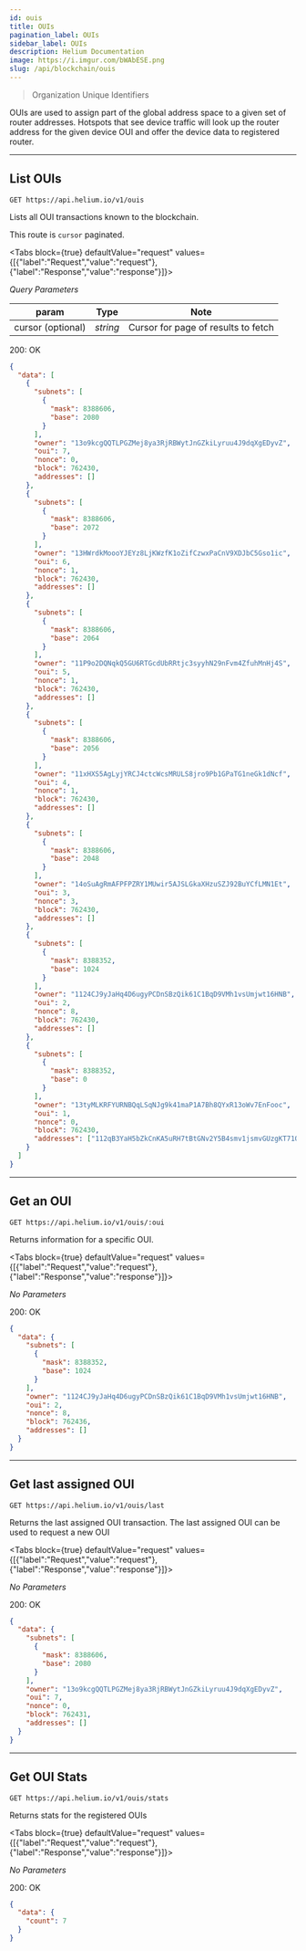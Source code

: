 ```yaml
---
id: ouis
title: OUIs
pagination_label: OUIs
sidebar_label: OUIs
description: Helium Documentation
image: https://i.imgur.com/bWAbESE.png
slug: /api/blockchain/ouis
---
```



> Organization Unique Identifiers

OUIs are used to assign part of the global address space to a given set of router addresses.
Hotspots that see device traffic will look up the router address for the given device OUI and offer
the device data to registered router.

---

## List OUIs

```
GET https://api.helium.io/v1/ouis
```

Lists all OUI transactions known to the blockchain.

This route is `cursor` paginated.

<Tabs
  block={true}
  defaultValue="request"
  values={[{"label":"Request","value":"request"},{"label":"Response","value":"response"}]}>
<TabItem value="request">

_Query Parameters_

| param             | Type     | Note                                |
| ----------------- | -------- | ----------------------------------- |
| cursor (optional) | _string_ | Cursor for page of results to fetch |

</TabItem>
<TabItem value="response">

200: OK

```json
{
  "data": [
    {
      "subnets": [
        {
          "mask": 8388606,
          "base": 2080
        }
      ],
      "owner": "13o9kcgQQTLPGZMej8ya3RjRBWytJnGZkiLyruu4J9dqXgEDyvZ",
      "oui": 7,
      "nonce": 0,
      "block": 762430,
      "addresses": []
    },
    {
      "subnets": [
        {
          "mask": 8388606,
          "base": 2072
        }
      ],
      "owner": "13HWrdkMoooYJEYz8LjKWzfK1oZifCzwxPaCnV9XDJbC5Gso1ic",
      "oui": 6,
      "nonce": 1,
      "block": 762430,
      "addresses": []
    },
    {
      "subnets": [
        {
          "mask": 8388606,
          "base": 2064
        }
      ],
      "owner": "11P9o2DQNqkQ5GU6RTGcdUbRRtjc3syyhN29nFvm4ZfuhMnHj4S",
      "oui": 5,
      "nonce": 1,
      "block": 762430,
      "addresses": []
    },
    {
      "subnets": [
        {
          "mask": 8388606,
          "base": 2056
        }
      ],
      "owner": "11xHXS5AgLyjYRCJ4ctcWcsMRULS8jro9Pb1GPaTG1neGk1dNcf",
      "oui": 4,
      "nonce": 1,
      "block": 762430,
      "addresses": []
    },
    {
      "subnets": [
        {
          "mask": 8388606,
          "base": 2048
        }
      ],
      "owner": "14oSuAgRmAFPFPZRY1MUwir5AJSLGkaXHzuSZJ92BuYCfLMN1Et",
      "oui": 3,
      "nonce": 3,
      "block": 762430,
      "addresses": []
    },
    {
      "subnets": [
        {
          "mask": 8388352,
          "base": 1024
        }
      ],
      "owner": "1124CJ9yJaHq4D6ugyPCDnSBzQik61C1BqD9VMh1vsUmjwt16HNB",
      "oui": 2,
      "nonce": 8,
      "block": 762430,
      "addresses": []
    },
    {
      "subnets": [
        {
          "mask": 8388352,
          "base": 0
        }
      ],
      "owner": "13tyMLKRFYURNBQqLSqNJg9k41maP1A7Bh8QYxR13oWv7EnFooc",
      "oui": 1,
      "nonce": 0,
      "block": 762430,
      "addresses": ["112qB3YaH5bZkCnKA5uRH7tBtGNv2Y5B4smv1jsmvGUzgKT71QpE"]
    }
  ]
}
```

</TabItem>
</Tabs>

---

## Get an OUI

```
GET https://api.helium.io/v1/ouis/:oui
```

Returns information for a specific OUI.

<Tabs
  block={true}
  defaultValue="request"
  values={[{"label":"Request","value":"request"},{"label":"Response","value":"response"}]}>
<TabItem value="request">

_No Parameters_

</TabItem>
<TabItem value="response">

200: OK

```json
{
  "data": {
    "subnets": [
      {
        "mask": 8388352,
        "base": 1024
      }
    ],
    "owner": "1124CJ9yJaHq4D6ugyPCDnSBzQik61C1BqD9VMh1vsUmjwt16HNB",
    "oui": 2,
    "nonce": 8,
    "block": 762436,
    "addresses": []
  }
}
```

</TabItem>
</Tabs>

---

## Get last assigned OUI

```
GET https://api.helium.io/v1/ouis/last
```

Returns the last assigned OUI transaction. The last assigned OUI can be used to request a new OUI

<Tabs
  block={true}
  defaultValue="request"
  values={[{"label":"Request","value":"request"},{"label":"Response","value":"response"}]}>
<TabItem value="request">

_No Parameters_

</TabItem>
<TabItem value="response">

200: OK

```json
{
  "data": {
    "subnets": [
      {
        "mask": 8388606,
        "base": 2080
      }
    ],
    "owner": "13o9kcgQQTLPGZMej8ya3RjRBWytJnGZkiLyruu4J9dqXgEDyvZ",
    "oui": 7,
    "nonce": 0,
    "block": 762431,
    "addresses": []
  }
}
```

</TabItem>
</Tabs>

---

## Get OUI Stats

```
GET https://api.helium.io/v1/ouis/stats
```

Returns stats for the registered OUIs

<Tabs
  block={true}
  defaultValue="request"
  values={[{"label":"Request","value":"request"},{"label":"Response","value":"response"}]}>
<TabItem value="request">

_No Parameters_

</TabItem>
<TabItem value="response">

200: OK

```json
{
  "data": {
    "count": 7
  }
}
```

</TabItem>
</Tabs>
